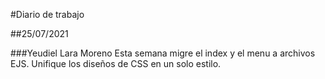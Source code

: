 
#Diario de trabajo 

##25/07/2021

###Yeudiel Lara Moreno 
Esta semana migre el index y el menu a archivos EJS. Unifique los diseños de CSS en un solo estilo. 

